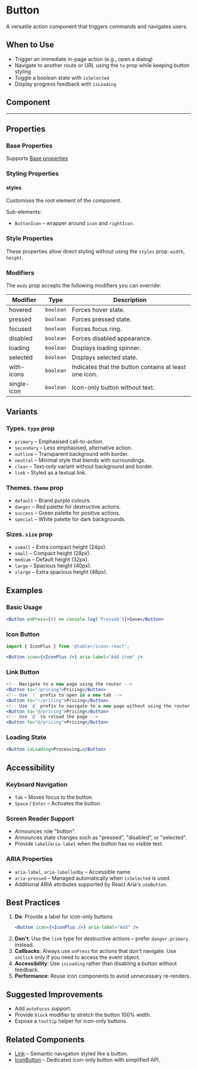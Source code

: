 
<Meta of={ButtonStories} />

# Button

A versatile action component that triggers commands and navigates users.

## When to Use

- Trigger an immediate in-page action (e.g., open a dialog)
- Navigate to another route or URL using the `to` prop while keeping button styling
- Toggle a boolean state with `isSelected`
- Display progress feedback with `isLoading`

## Component

<Story of={ButtonStories.Default} />

---

## Properties

<Controls />

### Base Properties

Supports [Base properties](/docs/tasty-base-properties--docs)

### Styling Properties

#### styles

Customises the root element of the component.

Sub-elements:
- `ButtonIcon` – wrapper around `icon` and `rightIcon`.

### Style Properties

These properties allow direct styling without using the `styles` prop: `width`, `height`.

### Modifiers

The `mods` prop accepts the following modifiers you can override:

| Modifier | Type | Description |
|----------|------|-------------|
| hovered | `boolean` | Forces hover state. |
| pressed | `boolean` | Forces pressed state. |
| focused | `boolean` | Forces focus ring. |
| disabled | `boolean` | Forces disabled appearance. |
| loading | `boolean` | Displays loading spinner. |
| selected | `boolean` | Displays selected state. |
| with-icons | `boolean` | Indicates that the button contains at least one icon. |
| single-icon | `boolean` | Icon-only button without text. |

## Variants

### Types. `type` prop

- `primary` – Emphasised call-to-action.
- `secondary` – Less emphasised, alternative action.
- `outline` – Transparent background with border.
- `neutral` – Minimal style that blends with surroundings.
- `clear` – Text-only variant without background and border.
- `link` – Styled as a textual link.

### Themes. `theme` prop

- `default` – Brand purple colours.
- `danger` – Red palette for destructive actions.
- `success` – Green palette for positive actions.
- `special` – White palette for dark backgrounds.

### Sizes. `size` prop

- `xsmall` – Extra compact height (24px).
- `small` – Compact height (28px).
- `medium` – Default height (32px).
- `large` – Spacious height (40px).
- `xlarge` – Extra spacious height (48px).

## Examples

### Basic Usage

```jsx
<Button onPress={() => console.log('Pressed')}>Save</Button>
```

### Icon Button

```jsx
import { IconPlus } from '@tabler/icons-react';

<Button icon={<IconPlus />} aria-label="Add item" />
```

### Link Button

```jsx
<!-- Navigate to a new page using the router -->
<Button to="/pricing">Pricing</Button>
<!-- Use `!` prefix to open in a new tab -->
<Button to="!/pricing">Pricing</Button>
<!-- Use `@` prefix to navigate to a new page without using the router -->
<Button to="@/pricing">Pricing</Button>
<!-- Use `@` to reload the page -->
<Button to="@/pricing">Pricing</Button>
```

### Loading State

```jsx
<Button isLoading>Processing…</Button>
```

## Accessibility

### Keyboard Navigation

- `Tab` – Moves focus to the button.
- `Space` / `Enter` – Activates the button.

### Screen Reader Support

- Announces role "button".
- Announces state changes such as "pressed", "disabled", or "selected".
- Provide `label`/`aria-label` when the button has no visible text.

### ARIA Properties

- `aria-label`, `aria-labelledby` – Accessible name.
- `aria-pressed` – Managed automatically when `isSelected` is used.
- Additional ARIA attributes supported by React Aria's `useButton`.

## Best Practices

1. **Do**: Provide a label for icon-only buttons
   ```jsx
   <Button icon={<IconPlus />} aria-label="Add" />
   ```
2. **Don't**: Use the `link` type for destructive actions – prefer `danger.primary` instead.
3. **Callbacks**: Always use `onPress` for actions that don't navigate. Use `onClick` only if you need to access the event object.
4. **Accessibility**: Use `isLoading` rather than disabling a button without feedback.
5. **Performance**: Reuse icon components to avoid unnecessary re-renders.

## Suggested Improvements

- Add `autoFocus` support.
- Provide `block` modifier to stretch the button 100% width.
- Expose a `tooltip` helper for icon-only buttons.

## Related Components

- [Link](/components/Link) – Semantic navigation styled like a button.
- [IconButton](/components/IconButton) – Dedicated icon-only button with simplified API.
